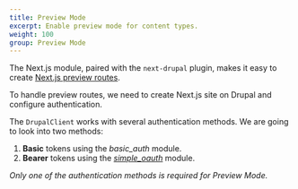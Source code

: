 ```yaml
---
title: Preview Mode
excerpt: Enable preview mode for content types.
weight: 100
group: Preview Mode
---
```


The Next.js module, paired with the `next-drupal` plugin, makes it easy to create [Next.js preview routes](https://nextjs.org/docs/advanced-features/preview-mode).

To handle preview routes, we need to create Next.js site on Drupal and configure authentication.

The `DrupalClient` works with several authentication methods. We are going to look into two methods:

1. **Basic** tokens using the _basic_auth_ module.
2. **Bearer** tokens using the [_simple_oauth_](https://drupal.org/project/simple_oauth) module.

_Only one of the authentication methods is required for Preview Mode._
